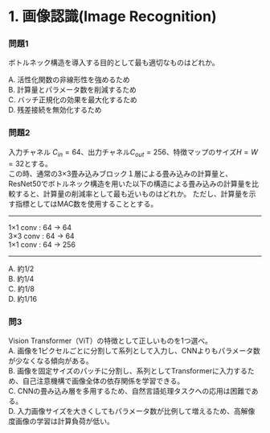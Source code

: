 # 1. 画像認識(Image Recognition)

### 問題1

ボトルネック構造を導入する目的として最も適切なものはどれか。  

A. 活性化関数の非線形性を強めるため  
B. 計算量とパラメータ数を削減するため  
C. バッチ正規化の効果を最大化するため  
D. 残差接続を無効化するため  

### 問題2

入力チャネル $C_{in}=64$、出力チャネル$C_{out}=256$、特徴マップのサイズ$H=W=32$とする。  
この時、通常の3×3畳み込みブロック１層による畳み込みの計算量と、ResNet50でボトルネック構造を用いた以下の構造による畳み込みの計算量を比較すると、計算量の削減率として最も近いものはどれか。
ただし、計算量を示す指標としてはMAC数を使用することとする。  

---

1×1 conv : 64 → 64  
3×3 conv : 64 → 64  
1×1 conv : 64 → 256  

---

A. 約1/2  
B. 約1/4  
C. 約1/8  
D. 約1/16  

### 問3
Vision Transformer（ViT）の特徴として正しいものを1つ選べ。  
A. 画像を1ピクセルごとに分割して系列として入力し、CNNよりもパラメータ数が少なくなる傾向がある。  
B. 画像を固定サイズのパッチに分割し、系列としてTransformerに入力するため、自己注意機構で画像全体の依存関係を学習できる。  
C. CNNの畳み込み層を多用するため、自然言語処理タスクへの応用は困難である。  
D. 入力画像サイズを大きくしてもパラメータ数が比例して増えるため、高解像度画像の学習は計算負荷が低い。



